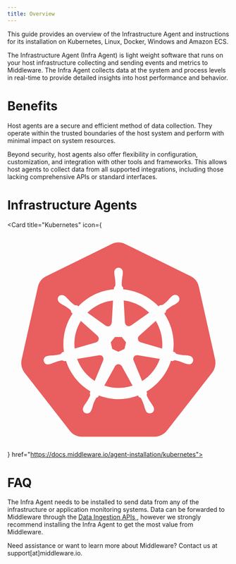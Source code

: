 ```yaml
---
title: Overview
---
```


This guide provides an overview of the Infrastructure Agent and instructions for its installation on Kubernetes, Linux, Docker, Windows and Amazon ECS.

The Infrastructure Agent (Infra Agent) is light weight software that runs on your host infrastructure collecting and sending events and metrics to Middleware. The Infra Agent collects data at the system and process levels in real-time to provide detailed insights into host performance and behavior. 

# Benefits
Host agents are a secure and efficient method of data collection. They operate within the trusted boundaries of the host system and perform with minimal impact on system resources.

Beyond security, host agents also offer flexibility in configuration, customization, and integration with other tools and frameworks. This allows host agents to collect data from all supported integrations, including those lacking comprehensive APIs or standard interfaces. 

# Infrastructure Agents

<CardGroup cols={2}>
  <Card title="Docker" color="#e95e5f" icon="docker"  href="https://docs.middleware.io/agent-installation/docker">
  </Card>
  
  <Card title="Kubernetes" icon={<svg xmlns="http://www.w3.org/2000/svg" fill="#e95e5f" viewBox="0 0 512 512"><path d="M144 466.2c6.8 8.9 17.2 13.8 28 13.8h168c10.7 0 21.1-5.3 28-13.9l104.3-133.7c6.8-8.9 9.2-20.3 6.8-31.3l-37.3-166.6a36.1 36.1 0 0 0 -19.4-24.9L271.6 35.7A34 34 0 0 0 256.1 32c-5.4 0-10.7 1.2-15.5 3.7L89.7 109.9a36.1 36.1 0 0 0 -19.4 24.9L33 301.4c-2.7 11 0 22.4 6.8 31.3L144 466.2zM407.7 292.1c3.1 .1 6.3 .3 9.4 .8l1.9 .4 1 .3c2.7 .4 5.2 1.9 6.8 4.1s2.1 5.1 1.6 7.8c-.6 2.7-2.3 5-4.7 6.4s-5.3 1.6-7.9 .8l-.1 0-.1 0-.1-.1c-.3-.1-.6-.1-1-.2l-1.6-.3c-3-1-5.9-2.1-8.8-3.4c-5.5-2.2-11.2-3.9-17.1-5c-2-.1-4 .7-5.5 2c-1.4-.3-2.8-.5-4.2-.7c-9.5 29.7-29.6 54.9-56.4 70.8c.5 1.3 1 2.7 1.6 3.9c-1 1.7-1.3 3.8-.7 5.8c2.4 5.4 5.3 10.6 8.7 15.5c1.9 2.5 3.6 5.1 5.2 7.8l.9 1.8 .4 .8c2.2 3.6 1.8 8.3-1 11.5s-7.3 4.3-11.2 2.6c-2.6-1.1-4.6-3.2-5.5-5.8l-.3-.6c-.3-.6-.6-1.2-.9-1.9c-1.1-2.9-2.1-5.9-2.8-9c-1.7-5.7-4-11.2-6.7-16.4c-1.2-1.6-3-2.7-5-3l-1-1.7-1.1-2c-29.1 11-61.3 10.9-90.3-.2l-2.2 4c-1.6 .2-3.1 1-4.2 2c-3.3 5.5-5.9 11.4-7.6 17.5c-.8 3-1.7 6-2.8 9c-.3 .5-.5 1.1-.8 1.6l-.4 .9c0 0 0 0 0 0c-.9 2.6-2.9 4.7-5.5 5.8s-5.5 1-8-.2c-3.8-1.8-6-5.9-5.5-10c.2-1.4 .6-2.7 1.3-3.8l.4-1 .8-1.7c1.6-2.7 3.3-5.3 5.2-7.8c3.5-5 6.4-10.3 8.9-15.9c.3-1.9-.1-3.8-.9-5.5l1.8-4.3c-26.8-15.7-46.8-40.7-56.4-70.3l-4.3 .7c-1.7-1.2-3.6-1.9-5.6-2c-5.8 1.1-11.5 2.8-17.1 5c-2.9 1.3-5.8 2.4-8.8 3.4c-.5 .1-1.1 .2-1.6 .4l-1 .2-.1 0c0 0 0 0-.1 .1l-.2 0c-3.3 1.1-6.9 .3-9.5-2s-3.8-5.8-3.2-9.2c.8-4.1 4.2-7.3 8.4-7.8l.2 0c0 0 0 0 .1 0l.2-.1c.8-.2 1.7-.4 2.4-.6c3.1-.4 6.2-.7 9.4-.7c6-.4 11.8-1.4 17.6-2.9c1.7-1.1 3.1-2.5 4.2-4.3l4.1-1.2c-4.4-30.8 2.7-62.2 20-88.1l-3.1-2.8c-.1-2-.8-4-2-5.6c-4.5-3.9-9.4-7.3-14.6-10.2c-2.8-1.4-5.5-3-8.1-4.7l-1.5-1.2-.5-.4-.1-.1c-4.6-3.3-5.7-9.8-2.4-14.4c1.9-2.3 4.8-3.6 7.8-3.4c2.5 .1 4.9 1 6.8 2.6l.7 .5c.5 .4 1.1 .8 1.5 1.2c2.3 2.1 4.4 4.4 6.5 6.8c4 4.4 8.4 8.4 13.2 11.9c1.8 1 3.9 1.2 5.8 .6l3.5 2.5c21.4-22.7 50.5-36.7 81.7-39.2l.3-4.1c1.5-1.3 2.6-3.1 3.2-5.1c.2-5.9-.2-11.8-1.1-17.7c-.6-3.1-1.1-6.2-1.3-9.3l0-2.6 0-.2c-.3-2.8 .6-5.5 2.5-7.6s4.5-3.2 7.3-3.2c2.8 0 5.4 1.2 7.3 3.2s2.8 4.8 2.5 7.6l0 2.8c-.3 3.1-.7 6.2-1.3 9.3c-.9 5.8-1.3 11.8-1.1 17.7c.4 2 1.5 3.7 3.2 4.9l0 .2 .2 4.1c30.9 2.8 59.8 16.7 81.3 39.1l3.7-2.6c2 .3 4.1 .1 6-.6c4.8-3.5 9.2-7.6 13.2-11.9c2-2.4 4.2-4.7 6.5-6.8l1.6-1.3 .5-.4c2.7-2.6 6.6-3.5 10.2-2.3s6.1 4.4 6.5 8.1s-1.3 7.4-4.5 9.4l-.8 .6c-.5 .4-1 .8-1.4 1.1c-2.6 1.7-5.3 3.3-8.1 4.7c-5.2 2.9-10 6.4-14.6 10.2c-1.3 1.5-2 3.5-1.9 5.5l-1.6 1.4-1.9 1.7c17.3 25.8 24.6 57.1 20.4 87.8l3.9 1.2c1 1.8 2.5 3.2 4.3 4.2c5.7 1.5 11.6 2.5 17.5 2.9zM233.3 167.7c-18.3 4.1-35.2 13.3-48.6 26.4l42.1 29.8c0 0 0 0 .1 0c1.3 .9 2.8 1.5 4.3 1.6c2.3 .2 4.7-.5 6.4-2.1s2.8-3.8 2.9-6.1l.3-.1 2.9-51.2c-3.5 .4-7 1-10.4 1.8zm51.8 56l41.9-29.6c-15.9-15.6-36.5-25.5-58.7-28.2l2.9 51.1c0 0 0 0 .1 0c.1 2.4 1.2 4.6 2.9 6.1s4.1 2.3 6.5 2.1c1.6-.1 3.1-.7 4.3-1.6l.1 .1zm71.9 53c2.1-22.2-3-44.4-14.7-63.5L304 247.4c0 0 0 0 .1 0c-1.2 1-2.1 2.4-2.6 3.8c-.7 2.2-.5 4.7 .6 6.8s3 3.6 5.3 4.2l.1 .2L357 276.7zM291.1 304l19.8 47.7c18.9-12 33.3-30 40.8-51.1l-51-8.6-.1 .1c-1.8-.3-3.7-.1-5.3 .7c-4.1 2-6 6.9-4.2 11.1l-.1 .1zm-12.3 61c3.4-.8 6.7-1.7 10-2.8l-24.9-44.9-.2 0c-1.5-2.8-4.4-4.5-7.6-4.5s-6.1 1.8-7.6 4.5c0 0 0 0 0 0l-24.9 44.8c17.8 6 36.9 7 55.3 2.8zm-77.4-13.5l19.6-47.2-.1-.2c1.3-2.9 .8-6.3-1.2-8.8s-5.2-3.7-8.3-3l-.1-.1-50.5 8.5c7.6 20.9 21.9 38.8 40.7 50.8zM169.5 213.2c-11.7 19-16.8 41.4-14.3 63.6l49.3-14.2 0-.2c3.1-.8 5.4-3.3 6.1-6.4s-.3-6.3-2.7-8.4l0-.2-38.4-34.3zm94.4 36.9l-15.7 0-9.8 12.2 3.5 15.2 14.2 6.8 14.1-6.8 3.5-15.2-9.8-12.2z"/></svg>} href="https://docs.middleware.io/agent-installation/kubernetes">
  </Card>

  <Card title="Linux" color="#e95e5f" icon="linux" href="https://docs.middleware.io/agent-installation/linux">
  </Card>

  <Card title="Windows" color="#e95e5f" icon="windows" href="https://docs.middleware.io/agent-installation/windows">
  </Card>

  <Card title="Amazon ECS" icon="aws" color="#e95e5f" href="https://docs.middleware.io/integrations/aws-ecs-monitoring">
  </Card>
</CardGroup>

# FAQ

<Accordion title="Is the Infra Agent required?">
  The Infra Agent needs to be installed to send data from any of the infrastructure or application monitoring systems. Data can be forwarded to Middleware through the <a href="https://docs.middleware.io/docs/data-ingestion-apis/opentelemetry-metrics"> Data Ingestion APIs </a>, however we strongly recommend installing the Infra Agent to get the most value from Middleware.
</Accordion>

<Note> Need assistance or want to learn more about Middleware? Contact us at support[at]middleware.io. </Note>